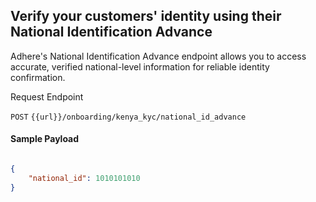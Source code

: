 ## Verify your customers' identity using their National Identification Advance

Adhere's National Identification Advance endpoint allows you to access accurate, verified national-level information for reliable identity confirmation.

Request Endpoint

`POST` `{{url}}/onboarding/kenya_kyc/national_id_advance`

#### Sample Payload

``` json

{
    "national_id": 1010101010
}
```
